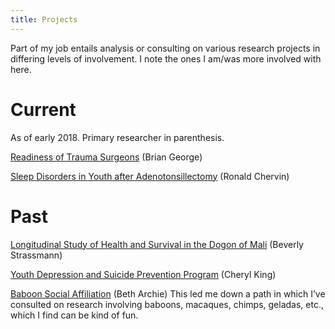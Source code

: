 ```yaml
---
title: Projects
---
```



Part of my job entails analysis or consulting on various research projects in differing levels of involvement. I note the ones I am/was more involved with here.

# Current

As of early 2018. Primary researcher in parenthesis.

[Readiness of Trauma Surgeons](http://www.procedurallearning.org/about/team/53-george) (Brian George)

[Sleep Disorders in Youth after Adenotonsillectomy](https://www.researchgate.net/profile/Ronald_Chervin) (Ronald Chervin)



# Past

[Longitudinal Study of Health and Survival in the Dogon of Mali](http://sites.lsa.umich.edu/bis/research/) (Beverly Strassmann)

[Youth Depression and Suicide Prevention Program](https://sites.lsa.umich.edu/king-lab/) (Cheryl King)

[Baboon Social Affiliation](http://rspb.royalsocietypublishing.org/content/281/1793/20141261.short) (Beth Archie) This led me down a path in which I've consulted on research involving baboons, macaques, chimps, geladas, etc., which I find can be kind of fun.